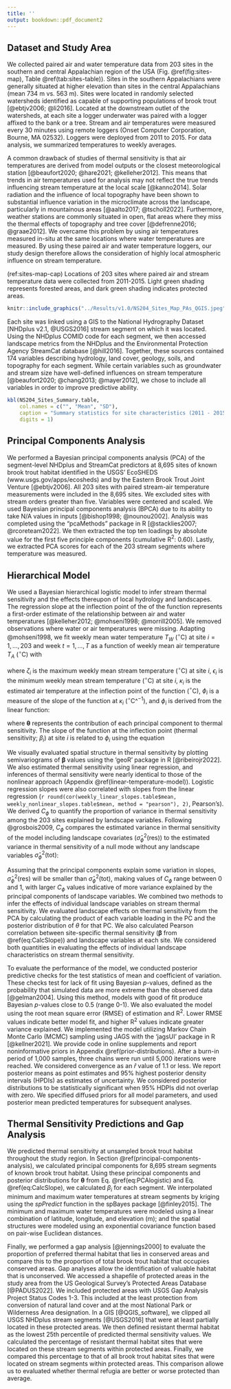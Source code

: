 ```yaml
---
title: ''
output: bookdown::pdf_document2
---
```

## Dataset and Study Area

We collected paired air and water temperature data from 203 sites in the southern and central Appalachian region of the USA (Fig. \@ref(fig:sites-map), Table \@ref(tab:sites-table)). Sites in the southern Appalachians were generally situated at higher elevation than sites in the central Appalachians (mean 734 m vs. 563 m).  Sites were located in randomly selected watersheds identified as capable of supporting populations of brook trout [@ebtjv2006; @li2016]. Located at the downstream outlet of the watersheds, at each site a logger underwater was paired with a logger affixed to the bank or a tree. Stream and air temperatures were measured every 30 minutes using remote loggers (Onset Computer Corporation, Bourne, MA 02532). Loggers were deployed from 2011 to 2015. For data analysis, we summarized temperatures to weekly averages.

A common drawback of studies of thermal sensitivity is that air temperatures are derived from model outputs or the closest meteorological station [@beaufort2020; @hare2021; @kelleher2012]. This means that trends in air temperatures used for analysis may not reflect the true trends influencing stream temperature at the local scale [@kanno2014]. Solar radiation and the influence of local topography have been shown to substantial influence variation in the microclimate across the landscape, particularly in mountainous areas [@aalto2017; @tscholl2022]. Furthermore, weather stations are commonly situated in open, flat areas where they miss the thermal effects of topography and tree cover [@defrenne2016; @graae2012]. We overcame this problem by using air temperatures measured in-situ at the same locations where water temperatures are measured. By using these paired air and water temperature loggers, our study design therefore allows the consideration of highly local atmospheric influence on stream temperature. 

(ref:sites-map-cap) Locations of 203 sites where paired air and stream temperature data were collected from 2011-2015. Light green shading represents forested areas, and dark green shading indicates protected areas.

```r
knitr::include_graphics("../Results/v1.0/NS204_Sites_Map_PAs_QGIS.jpeg")
```

Each site was linked using a GIS to the National Hydrography Dataset [NHDplus v2.1, @USGS2016] stream segment on which it was located. Using the NHDplus COMID code for each segment, we then accessed landscape metrics from the NHDplus and the Environmental Protection Agency StreamCat database [@hill2016]. Together, these sources contained 174 variables describing hydrology, land cover, geology, soils, and topography for each segment. While certain variables such as groundwater and stream size have well-defined influences on stream temperature [@beaufort2020; @chang2013; @mayer2012], we chose to include all variables in order to improve predictive ability.

```r
kbl(NS204_Sites_Summary.table,
    col.names = c("", "Mean", "SD"),
    caption = "Summary statistics for site characteristics (2011 - 2015). Sources: USDA Forest Service, USGS NHDPlus.",
    digits = 1)
```

## Principal Components Analysis

We performed a Bayesian principal components analysis (PCA) of the segment-level NHDplus and StreamCat predictors at 8,695 sites of known brook trout habitat identified in the USGS' EcoSHEDS (www.usgs.gov/apps/ecosheds) and by the Eastern Brook Trout Joint Venture [@ebtjv2006]. All 203 sites with paired stream-air temperature measurements were included in the 8,695 sites. We excluded sites with stream orders greater than five. Variables were centered and scaled. We used Bayesian principal components analysis (BPCA) due to its ability to take N/A values in inputs [@bishop1998; @nounou2002]. Analysis was completed using the “pcaMethods” package in R [@stacklies2007; @rcoreteam2022]. We then extracted the top ten loadings by absolute value for the first five principle components (cumulative R$^2$: 0.60). Lastly, we extracted PCA scores for each of the 203 stream segments where temperature was measured.

## Hierarchical Model

We used a Bayesian hierarchical logistic model to infer stream thermal sensitivity and the effects thereupon of local hydrology and landscapes. The regression slope at the inflection point of the of the function represents a first-order estimate of the relationship between air and water temperatures [@kelleher2012; @mohseni1998; @morrill2005]. We removed observations where water or air temperatures were missing. Adapting @mohseni1998, we fit weekly mean water temperature $T_W$ ($^\circ$C) at site $i = 1,...,203$ and week $t = 1,...,T$ as a function of weekly mean air temperature $T_A$ ($^\circ$C) with

\begin{equation}
  \text{T}_{Wi,t} \sim \text{normal}(\epsilon_i + \frac{\zeta_i - \epsilon_i}{1 + e^{\phi_i(\kappa_i - \text{T}_{Ai,t})}}, \sigma^2),
  (\#eq:MohseniModel)
\end{equation}

\noindent where $\zeta_i$ is the maximum weekly mean stream temperature ($^\circ$C) at site $i$, $\epsilon_i$ is the minimum weekly mean stream temperature ($^\circ$C) at site $i$, $\kappa_i$ is the estimated air temperature at the inflection point of the function ($^\circ$C), $\phi_i$ is a measure of the slope of the function at $\kappa_i$ ($^\circ$C^$^{-1}$), and $\phi_i$ is derived from the linear function:

\begin{equation}
  \phi_i \sim \text{normal}(\theta_0 + \theta_1\text{PCA}_{1,i} + \theta_2\text{PCA}_{2,i} + \theta_3\text{PCA}_{3,i} + \theta_4\text{PCA}_{4,i} + \theta_5\text{PCA}_{5,i}, \sigma^2_\phi).
  (\#eq:PCAlogistic)
\end{equation}

\noindent where $\bm{\theta}$ represents the contribution of each principal component to thermal sensitivity. The slope of the function at the inflection point (thermal sensitivity; $\beta_i$) at site $i$ is related to $\phi_i$ using the equation

\begin{equation}
  \beta_i = \frac{\phi_i*(\zeta_i - \epsilon_i)}{4}.
  (\#eq:CalcSlope)
\end{equation}

\noindent We visually evaluated spatial structure in thermal sensitivity by plotting semivariograms of $\bm{\beta}$ values using the 'geoR' package in R [@ribeirojr2022]. We also estimated thermal sensitivity using linear regression, and inferences of thermal sensitivity were nearly identical to those of the nonlinear approach (Appendix \@ref(linear-temperature-model)). Logistic regression slopes were also correlated with slopes from the linear regression (`r round(cor(weekly_linear_slopes.table$mean, weekly_nonlinear_slopes.table$mean, method = "pearson"), 2)`, Pearson's). We derived $C_\phi$ to quantify the proportion of variance in thermal sensitivity among the 203 sites explained by landscape variables.  Following @grosbois2009, $C_\phi$ compares the estimated variance in thermal sensitivity of the model including landscape covariates ($\hat{\sigma}^2_\phi(\text{res})$) to the estimated variance in thermal sensitivity of a null mode without any landscape variables $\hat{\sigma}^2_\phi(\text{tot})$:

\begin{equation}
  C_\phi = 1 - \frac{\hat{\sigma}^2_\phi(\text{res})}{\hat{\sigma}^2_\phi(\text{tot})}.
  (\#eq:C-phi)
\end{equation}

\noindent Assuming that the principal components explain some variation in slopes, $\hat{\sigma}^2_\phi(\text{res})$ will be smaller than $\hat{\sigma}^2_\phi(\text{tot})$, making values of $C_\phi$ range between 0 and 1, with larger $C_\phi$ values indicative of more variance explained by the principal components of landscape variables. We combined two methods to infer the effects of individual landscape variables on stream thermal sensitivity. We evaluated landscape effects on thermal sensitivity from the PCA by calculating the product of each variable loading in the PC and the posterior distribution of $\theta$ for that PC. We also calculated Pearson correlation between site-specific thermal sensitivity ($\bm{\beta}$ from \@ref(eq:CalcSlope)) and landscape variables at each site. We considered both quantities in evaluating the effects of individual landscape characteristics on stream thermal sensitivity.

To evaluate the performance of the model, we conducted posterior predictive checks for the test statistics of mean and coefficient of variation. These checks test for lack of fit using Bayesian $p$-values, defined as the probability that simulated data are more extreme than the observed data [@gelman2004]. Using this method, models with good of fit produce Bayesian $p$-values close to 0.5 (range 0-1). We also evaluated the model using the root mean square error (RMSE) of estimation and R$^2$. Lower RMSE values indicate better model fit, and higher R$^2$ values indicate greater variance explained. We implemented the model utilizing Markov Chain Monte Carlo (MCMC) sampling using JAGS with the 'jagsUI' package in R [@kellner2021]. We provide code in online supplements and report noninformative priors in Appendix \@ref(prior-distributions). After a burn-in period of 1,000 samples, three chains were run until 5,000 iterations were reached. We considered convergence as an $\hat{r}$ value of 1.1 or less. We report posterior means as point estimates and 95% highest posterior density intervals (HPDIs) as estimates of uncertainty. We considered posterior distributions to be statistically significant when 95% HDPIs did not overlap with zero. We specified diffused priors for all model parameters, and used posterior mean predicted temperatures for subsequent analyses.

## Thermal Sensitivity Predictions and Gap Analysis

We predicted thermal sensitivity at unsampled brook trout habitat throughout the study region. In Section \@ref(principal-components-analysis), we calculated principal components for 8,695 stream segments of known brook trout habitat. Using these principal components and posterior distributions for $\bm{\theta}$ from Eq. \@ref(eq:PCAlogistic) and Eq. \@ref(eq:CalcSlope), we calculated $\beta_i$ for each segment. We interpolated minimum and maximum water temperatures at stream segments by kriging using the *spPredict* function in the spBayes package [@finley2015]. The minimum and maximum water temperatures were modeled using a linear combination of latitude, longitude, and elevation (m); and the spatial structures were modeled using an exponential covariance function based on pair-wise Euclidean distances.

Finally, we performed a gap analysis [@jennings2000] to evaluate the proportion of preferred thermal habitat that lies in conserved areas and compare this to the proportion of total brook trout habitat that occupies conserved areas. Gap analyses allow the identification of valuable habitat that is unconserved. We accessed a shapefile of protected areas in the study area from the US Geological Survey's Protected Areas Database [@PADUS2022]. We included protected areas with USGS Gap Analysis Project Status Codes 1-3. This included at the least protection from conversion of natural land cover and at the most National Park or Wilderness Area designation. In a GIS [@QGIS_software], we clipped all USGS NHDplus stream segments [@USGS2016] that were at least partially located in these protected areas. We then defined resistant thermal habitat as the lowest 25th percentile of predicted thermal sensitivity values. We calculated the percentage of resistant thermal habitat sites that were located on these stream segments within protected areas. Finally, we compared this percentage to that of all brook trout habitat sites that were located on stream segments within protected areas. This comparison allowe us to evaluated whether thermal refugia are better or worse protected than average.